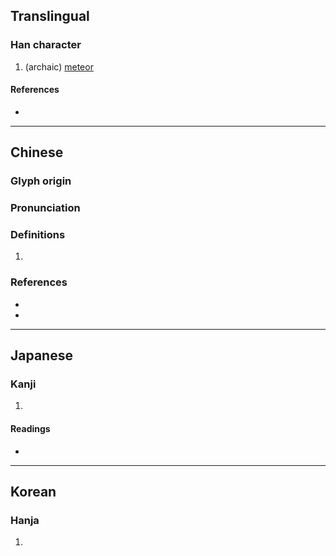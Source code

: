 {{character info}}
==Translingual==

===Han character===
{{Han char|rn=9|rad=人|as=03|sn=5|four=|canj=OPI|ids=⿰亻勺}}

# (archaic) [[meteor]]

====References====
* {{Han ref|kx=0093.100|dkj=00385|dj=0197.060|hdz=10114.120|uh=4EE2|ud=20194}}

----

==Chinese==
{{zh-forms}}

===Glyph origin===
{{Han etym}}

===Pronunciation===
{{zh-pron
|m=bó
|c=bok6
|mc=y
|oc=y
|cat=
}}

===Definitions===
{{zh-hanzi}}

# {{zh-only|仢約}}

===References===
* {{R:twedu|B01026}}
* {{R:yue:Jyutping Database}}

----

==Japanese==

===Kanji===
{{ja-kanji|grade=|rs=人03}}

# {{rfdef|ja|sort=人03}}

====Readings====
* {{ja-readings|on=[[はく]] (haku), [[ばく]] (baku), [[しゃく]] (shaku)|kun=[[まるきばし]] (marukibashi)}}

----

==Korean==

===Hanja===
{{ko-hanja|hangeul=작|rv=jak|mr=chak|y=cak}}

# {{rfdef|ko|sort=人03}}